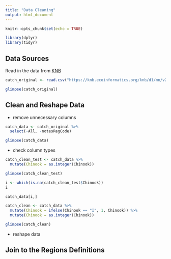 ```yaml
---
title: "Data Cleaning"
output: html_document
---
```


```r
knitr::opts_chunk$set(echo = TRUE)
```


```r
library(dplyr)
library(tidyr)
```


## Data Sources

Read in the data from [KNB](https://knb.ecoinformatics.org/knb/d1/mn/v2/object/df35b.302)

```r

catch_original <- read.csv("https://knb.ecoinformatics.org/knb/d1/mn/v2/object/df35b.302.1")

glimpse(catch_original)

```

## Clean and Reshape Data

* remove unnecessary columns


```r
catch_data <- catch_original %>%
  select(-All, -notesRegCode)

glimpse(catch_data)
```

* check column types

```r
catch_clean_test <- catch_data %>%
  mutate(Chinook = as.integer(Chinook))

glimpse(catch_clean_test)
```


```r
i <- which(is.na(catch_clean_test$Chinook))
i

catch_data[i,]
```

```r
catch_clean <- catch_data %>% 
  mutate(Chinook = ifelse(Chinook == "I", 1, Chinook)) %>%
  mutate(Chinook = as.integer(Chinook))

glimpse(catch_clean)
```





* reshape data


## Join to the Regions Definitions

